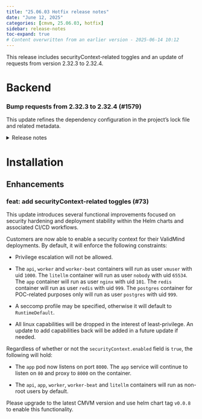 ```yaml
---
title: "25.06.03 Hotfix release notes"
date: "June 12, 2025"
categories: [cmvm, 25.06.03, hotfix]
sidebar: release-notes
toc-expand: true
# Content overwritten from an earlier version - 2025-06-14 10:12
---
```


This release includes securityContext-related toggles and an update of requests from version 2.32.3 to 2.32.4.

<!-- WARNING: Summary may not mention an enhancement PR -->

# Backend
<!--- Tag: [cmvm/25.06.03](https://github.com/validmind/backend/releases/tag/cmvm/25.06.03) --->
<!--- Compare API call: gh api repos/validmind/backend/compare/a52d60325160a252e5e976e2f1784b9905907bc6...a52d60325160a252e5e976e2f1784b9905907bc6 --->

<!-- ### Changes with no label -->


<!--- PR #1579: https://github.com/validmind/backend/pull/1579 --->
<!--- Labels: dependencies, python --->
### Bump requests from 2.32.3 to 2.32.4 (#1579)

This update refines the dependency configuration in the project's lock file and related metadata.

<details>
<summary>Release notes</summary>
<p><em>Sourced from <a href="https://github.com/psf/requests/releases">requests's releases</a>.</em></p>
<blockquote>
<h2>v2.32.4</h2>
<h2>2.32.4 (2025-06-10)</h2>
<p><strong>Security</strong></p>
<ul>
<li>CVE-2024-47081 Fixed an issue where a maliciously crafted URL and trusted
environment will retrieve credentials for the wrong hostname/machine from a
netrc file. (<a href="https://redirect.github.com/psf/requests/issues/6965">#6965</a>)</li>
</ul>
<p><strong>Improvements</strong></p>
<ul>
<li>Numerous documentation improvements</li>
</ul>
<p><strong>Deprecations</strong></p>
<ul>
<li>Added support for pypy 3.11 for Linux and macOS. (<a href="https://redirect.github.com/psf/requests/issues/6926">#6926</a>)</li>
<li>Dropped support for pypy 3.9 following its end of support. (<a href="https://redirect.github.com/psf/requests/issues/6926">#6926</a>)</li>
</ul>
</blockquote>
</details>


<!--- # Frontend --->
<!--- Tag cmvm/25.06.03 not found in frontend repository --->
<!-- No tag found in this repository -->

<!--- # Agents --->
<!--- Tag cmvm/25.06.03 not found in agents repository --->
<!-- No tag found in this repository -->

# Installation
<!--- Tag: [cmvm/25.06.03](https://github.com/validmind/installation/releases/tag/cmvm/25.06.03) --->
<!--- Compare API call: gh api repos/validmind/installation/compare/032e62eab8dbab7496551962fd07c802433984f4...032e62eab8dbab7496551962fd07c802433984f4 --->

## Enhancements


<!--- PR #73: https://github.com/validmind/installation/pull/73 --->
<!--- Labels: enhancement, security, breaking-change --->
### feat: add securityContext-related toggles (#73)

This update introduces several functional improvements focused on security hardening and deployment stability within the Helm charts and associated CI/CD workflows.

Customers are now able to enable a security context for their ValidMind deployments. By default, it will enforce the following constraints:

* Privilege escalation will not be allowed.

* The `api`, `worker` and `worker-beat` containers will run as user `vmuser` with uid `1000`. The `litellm` container will run as user `nobody` with uid `65534`. The `app` container will run as user `nginx` with uid `101`. The `redis` container will run as user `redis` with uid `999`. The `postgres` container for POC-related purposes only will run as user `postgres` with uid `999`.

* A seccomp profile may be specified, otherwise it will default to `RuntimeDefault`.

* All linux capabilities will be dropped in the interest of least-privilege. An update to add capabilities back will be added in a future update if needed.

Regardless of whether or not the `securityContext.enabled` field is `true`, the following will hold:

* The `app` pod now listens on port `8000`. The `app` service will continue to listen on `80` and proxy to `8000` on the container.

* The `api`, `app`, `worker`, `worker-beat` and `litellm` containers will run as non-root users by default.

Please upgrade to the latest CMVM version and use helm chart tag `v0.0.8` to enable this functionality.


<!--- # Documentation --->
<!--- Tag cmvm/25.06.03 not found in documentation repository --->
<!-- No tag found in this repository -->

<!--- # Validmind-library --->
<!--- Tag cmvm/25.06.03 not found in validmind-library repository --->
<!-- No tag found in this repository -->
